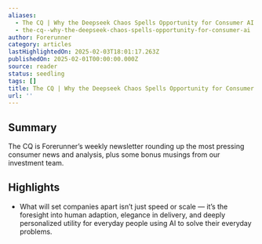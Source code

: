 ```yaml
---
aliases:
  - The CQ | Why the Deepseek Chaos Spells Opportunity for Consumer AI
  - the-cq--why-the-deepseek-chaos-spells-opportunity-for-consumer-ai
author: Forerunner
category: articles
lastHighlightedOn: 2025-02-03T18:01:17.263Z
publishedOn: 2025-02-01T00:00:00.000Z
source: reader
status: seedling
tags: []
title: The CQ | Why the Deepseek Chaos Spells Opportunity for Consumer AI
url: ''
---
```

## Summary

The CQ is Forerunner’s weekly newsletter rounding up the most pressing consumer news and analysis, plus some bonus musings from our investment team.

## Highlights

- What will set companies apart isn’t just speed or scale — it’s the foresight into human adaption, elegance in delivery, and deeply personalized utility for everyday people using AI to solve their everyday problems.
